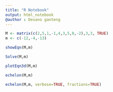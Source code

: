 ---
title: "R Notebook"
output: html_notebook
@author : Devano ganteng
---

 

```{r}
M <- matrix(c(2,5,1,-1,4,3,5,0,-2),3,3, TRUE)
m <- c(-12,-4,-13)

showEqn(M,m)
```

```{r}
Solve(M,m)
```

```{r}
plotEqn3d(M,m)
```

```{r}
echelon(M,m)
```

```{r}
echelon(M,m, verbose=TRUE, fractions=TRUE)
```

